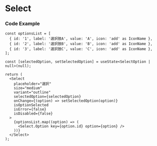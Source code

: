 
<Meta title="Select" of={SelectStories} />

# Select

<Canvas />

<Controls of={Component} />

### Code Example

```tsx
const optionsList = [
  { id: '1', label: '選択肢A', value: 'A', icon: 'add' as IconName },
  { id: '2', label: '選択肢B', value: 'B', icon: 'add' as IconName },
  { id: '3', label: '選択肢C', value: 'C', icon: 'add' as IconName },
];

const [selectedOption, setSelectedOption] = useState<SelectOption | null>(null);

return (
  <Select
    placeholder="選択"
    size="medium"
    variant="outline"
    selectedOption={selectedOption}
    onChange={(option) => setSelectedOption(option)}
    isOptionSelected
    isError={false}
    isDisabled={false}
  >
    {optionsList.map((option) => (
      <Select.Option key={option.id} option={option} />
    ))}
  </Select>
);
```

